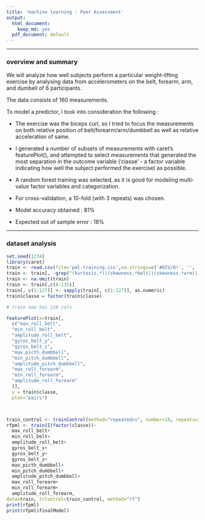 ```yaml
---
title: 'machine learning : Peer Assessment'
output:
  html_document:
    keep_md: yes
  pdf_document: default
---
```


***

### overview and summary

We will analyze how well subjects perform a particular weight-lifting exercise by analysing data from accelerometers on the belt, forearm, arm, and dumbell of 6 participants.

The data consists of 160 measurements.

To model a predictor, I took into consideration the following :

- The exercise was the biceps curl, so I tried to focus the measurements on both relative position of belt/forearm/arm/dumbbell as well as relative acceleration of same.

- I generated a number of subsets of measurements with caret's featurePlot(), and attempted to select measurements that generated the most separation in the outcome variable ('classe' - a factor variable indicating how well the subject performed the exercise) as possible.

- A random forest training was selected, as it is good for modeling multi-value factor variables and categorization.

- For cross-validation, a 10-fold (with 3 repeats) was chosen.

- Model accuracy obtained : 81%

- Expected out of sample error : 18%


***

### dataset analysis

```r
set.seed(1234)
library(caret)
train <- read.csv(file='pml-training.csv',na.strings=c('#DIV/0!', '', 'NA'),stringsAsFactors=FALSE)
train <- train[, -grep("(kurtosis.*)|(skewness.*belt)|(skewness.*arm)|(skewness.*dumbbell)|(min_yaw_forearm)", colnames(train))]
train <- na.omit(train)
train <- train[,c(8:135)]
train[, c(1:127)] <- sapply(train[, c(1:127)], as.numeric)
train$classe = factor(train$classe)

# train now has 128 cols

featurePlot(x=train[,
  c("max_roll_belt",
  "min_roll_belt",
  "amplitude_roll_belt",
  "gyros_belt_y",
  "gyros_belt_z",
  "max_picth_dumbbell",
  "min_pitch_dumbbell",
  "amplitude_pitch_dumbbell",
  "max_roll_forearm",
  "min_roll_forearm",
  "amplitude_roll_forearm"
  )],
  y = train$classe,
  plot="pairs")



train_control <- trainControl(method="repeatedcv", number=10, repeats=3)
rfpml <- train(I(factor(classe))~
  max_roll_belt+
  min_roll_belt+
  amplitude_roll_belt+
  gyros_belt_x+
  gyros_belt_y+
  gyros_belt_z+
  max_picth_dumbbell+
  min_pitch_dumbbell+
  amplitude_pitch_dumbbell+
  max_roll_forearm+
  min_roll_forearm+
  amplitude_roll_forearm,
data=train, trControl=train_control, method="rf")
print(rfpml)
print(rfpml$finalModel)


 ```

